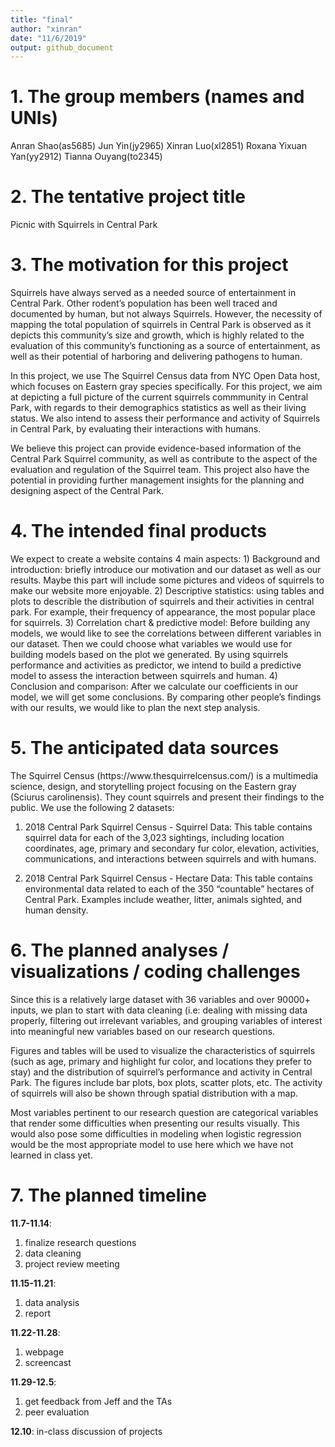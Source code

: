 ```yaml
---
title: "final"
author: "xinran"
date: "11/6/2019"
output: github_document
---
```

# 1. The group members (names and UNIs)
Anran Shao(as5685)
Jun Yin(jy2965)
Xinran Luo(xl2851)
Roxana Yixuan Yan(yy2912)
Tianna Ouyang(to2345)

# 2. The tentative project title

Picnic with Squirrels in Central Park


# 3. The motivation for this project

Squirrels have always served as a needed source of entertainment in Central Park. Other rodent's population has been well traced and documented by human, but not always Squirrels. However, the necessity of mapping the total population of squirrels in Central Park is observed as it depicts this community's size and growth, which is highly related to the evaluation of this community's functioning as a source of entertainment, as well as their potential of harboring and delivering pathogens to human.

In this project, we use The Squirrel Census data from NYC Open Data host, which focuses on Eastern gray species specifically. For this project, we aim at depicting a full picture of the current squirrels commmunity in Central Park, with regards to their demographics statistics as well as their living status. We also intend to assess their performance and activity of Squirrels in Central Park, by evaluating their interactions with humans.

We believe this project can provide evidence-based information of the Central Park Squirrel community, as well as contribute to the aspect of the evaluation and regulation of the Squirrel team. This project also have the potential in providing further management insights for the planning and designing aspect of the Central Park. 







# 4. The intended final products

We expect to create a website contains 4 main aspects: 
1) Background and introduction: briefly introduce our motivation and our dataset as well as our results. Maybe this part will include some pictures and videos of squirrels to make our website more enjoyable. 
2) Descriptive statistics: using tables and plots to describle the distribution of squirrels and their activities in central park. For example, their frequency of appearance, the most popular place for squirrels. 
3) Correlation chart & predictive model: Before building any models, we would like to see the correlations between different variables in our dataset. Then we could choose what variables we would use for building models based on the plot we generated.
By using squirrels performance and activities as predictor, we intend to build a predictive model to assess the interaction between squirrels and human.
4) Conclusion and comparison: After we calculate our coefficients in our model, we will get some conclusions. By comparing other people's findings with our results, we would like to plan the next step analysis.

# 5. The anticipated data sources
The Squirrel Census (https://www.thesquirrelcensus.com/) is a multimedia science, design, and storytelling project focusing on the Eastern gray (Sciurus carolinensis). They count squirrels and present their findings to the public. We use the following 2 datasets:

1. 2018 Central Park Squirrel Census - Squirrel Data:
This table contains squirrel data for each of the 3,023 sightings, including location coordinates, age, primary and secondary fur color, elevation, activities, communications, and interactions between squirrels and with humans.

2. 2018 Central Park Squirrel Census - Hectare Data:
This table contains environmental data related to each of the 350 “countable” hectares of Central Park. Examples include weather, litter, animals sighted, and human density.


# 6. The planned analyses / visualizations / coding challenges

Since this is a relatively large dataset with 36 variables and over 90000+ inputs, we plan to start with data cleaning (i.e: dealing with missing data properly, filtering out irrelevant variables, and grouping variables of interest into meaningful new variables based on our research questions. 

Figures and tables will be used to visualize the characteristics of squirrels (such as age, primary and highlight fur color, and locations they prefer to stay) and the distribution of squirrel’s performance and activity in Central Park. The figures include bar plots, box plots, scatter plots, etc. The activity of squirrels will also be shown through spatial distribution with a map.

Most variables pertinent to our research question are categorical variables that render some difficulties when presenting our results visually. This would also pose some difficulties in modeling when logistic regression would be the most appropriate model to use here which we have not learned in class yet. 

# 7. The planned timeline
**11.7-11.14**:

1. finalize research questions
2. data cleaning
3. project review meeting

**11.15-11.21**:

1. data analysis
2. report

**11.22-11.28**:

1. webpage
2. screencast

**11.29-12.5**:

1. get feedback from Jeff and the TAs
2. peer evaluation

**12.10**: in-class discussion of projects
